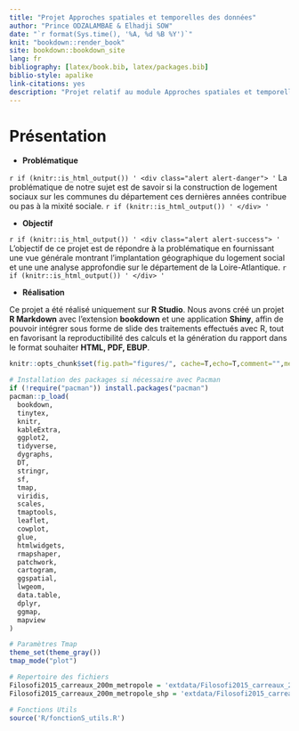 --- 
title: "Projet Approches spatiales et temporelles des données"
author: "Prince ODZALAMBAE & Elhadji SOW"
date: "`r format(Sys.time(), '%A, %d %B %Y')`"
knit: "bookdown::render_book"
site: bookdown::bookdown_site
lang: fr
bibliography: [latex/book.bib, latex/packages.bib]
biblio-style: apalike
link-citations: yes
description: "Projet relatif au module Approches spatiales et temporelles des données M1 Mégadonnées et Analyse sociale du CNAM de Nantes."
---

\newpage

# Présentation {-}

- **Problématique**

`r if (knitr::is_html_output()) '
<div class="alert alert-danger">
'`
La problématique de notre sujet est de savoir si la construction de logement sociaux sur les communes du département ces dernières années contribue ou pas à la mixité sociale.
`r if (knitr::is_html_output()) '
</div>
'`


- **Objectif**

`r if (knitr::is_html_output()) '
<div class="alert alert-success">
'`
L’objectif de ce projet est de répondre à la problématique en fournissant une vue générale montrant l’implantation géographique du logement social et une  une analyse approfondie sur le département de la Loire-Atlantique.
`r if (knitr::is_html_output()) '
</div>
'`

- **Réalisation**

Ce projet a été réalisé uniquement sur **R Studio**. Nous avons créé un projet **R Markdown** avec l'extension **bookdown** et une application **Shiny**, affin de pouvoir intégrer sous forme de slide des traitements effectués avec R, tout en favorisant la reproductibilité des calculs et la génération du rapport dans le format souhaiter **HTML, PDF, EBUP**.


```{r setup, eval=T,echo=F,message=F,warning=F}
knitr::opts_chunk$set(fig.path="figures/", cache=T,echo=T,comment="",message=F,warning = F)

# Installation des packages si nécessaire avec Pacman
if (!require("pacman")) install.packages("pacman")
pacman::p_load(
  bookdown, 
  tinytex,
  knitr,
  kableExtra,
  ggplot2,
  tidyverse,
  dygraphs,
  DT,
  stringr,
  sf,
  tmap,
  viridis,
  scales,
  tmaptools,
  leaflet,
  cowplot,
  glue,
  htmlwidgets,
  rmapshaper,
  patchwork,
  cartogram,
  ggspatial,
  lwgeom,
  data.table,
  dplyr,
  ggmap,
  mapview
)

# Paramètres Tmap
theme_set(theme_gray())
tmap_mode("plot")

# Repertoire des fichiers
Filosofi2015_carreaux_200m_metropole = 'extdata/Filosofi2015_carreaux_200m_metropole_csv/Filosofi2015_carreaux_200m_metropole.csv'
Filosofi2015_carreaux_200m_metropole_shp = 'extdata/Filosofi2015_carreaux_200m_metropole_shp/Filosofi2015_carreaux_200m_metropole.shp'

# Fonctions Utils
source('R/fonctionS_utils.R')



```